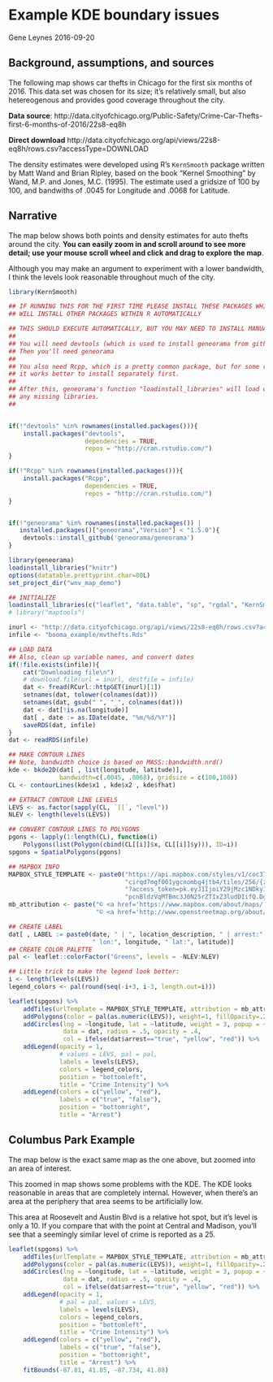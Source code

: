 

# Example KDE boundary issues

Gene Leynes 2016-09-20

## Background, assumptions, and sources

The following map shows car thefts in Chicago for the first six months of 2016.  This data set was chosen for its size; it's relatively small, but also hetereogenous and provides good coverage throughout the city. 

**Data source**: http://data.cityofchicago.org/Public-Safety/Crime-Car-Thefts-first-6-months-of-2016/22s8-eq8h

**Direct download** http://data.cityofchicago.org/api/views/22s8-eq8h/rows.csv?accessType=DOWNLOAD

The density estimates  were developed using R's `KernSmooth` package written by Matt Wand and Brian Ripley, based on the book "Kernel Smoothing" by Wand, M.P. and Jones, M.C. (1995).  The estimate used a gridsize of 100 by 100, and bandwiths of .0045 for Longitude and .0068 for Latitude.

## Narrative

The map below shows both points and density estimates for auto thefts around the city.  **You can easily zoom in and scroll around to see more detail; use your mouse scroll wheel and click and drag to explore the map**.

Although you may make an argument to experiment with a lower bandwidth, I think the levels look reasonable throughout much of the city.



```r
library(KernSmooth)
```


```r

## IF RUNNING THIS FOR THE FIRST TIME PLEASE INSTALL THESE PACKAGES WHICH 
## WILL INSTALL OTHER PACKAGES WITHIN R AUTOMATICALLY

## THIS SHOULD EXECUTE AUTOMATICALLY, BUT YOU MAY NEED TO INSTALL MANUALLY
##
## You will need devtools (which is used to install geneorama from github)
## Then you'll need geneorama
##
## You also need Rcpp, which is a pretty common package, but for some reason
## it works better to install separately first.
##
## After this, geneorama's function "loadinstall_libraries" will load or install
## any missing libraries.
##


if(!"devtools" %in% rownames(installed.packages())){
    install.packages("devtools",
                     dependencies = TRUE,
                     repos = "http://cran.rstudio.com/")
}

if(!"Rcpp" %in% rownames(installed.packages())){
    install.packages("Rcpp",
                     dependencies = TRUE,
                     repos = "http://cran.rstudio.com/")
}


if(!"geneorama" %in% rownames(installed.packages()) |
   installed.packages()["geneorama","Version"] < "1.5.0"){
    devtools::install_github('geneorama/geneorama')
}

```


```r
library(geneorama)
loadinstall_libraries("knitr")
options(datatable.prettyprint.char=80L)
set_project_dir("wnv_map_demo")

## INITIALIZE
loadinstall_libraries(c("leaflet", "data.table", "sp", "rgdal", "KernSmooth", "RCurl"))
# library("maptools")

inurl <- "http://data.cityofchicago.org/api/views/22s8-eq8h/rows.csv?accessType=DOWNLOAD"
infile <- "booma_example/mvthefts.Rds"

## LOAD DATA
## Also, clean up variable names, and convert dates
if(!file.exists(infile)){
    cat("Downloading file\n")
    # download.file(url = inurl, destfile = infile)
    dat <- fread(RCurl::httpGET(inurl)[1])
    setnames(dat, tolower(colnames(dat)))
    setnames(dat, gsub(" ", "_", colnames(dat)))
    dat <- dat[!is.na(longitude)]
    dat[ , date := as.IDate(date, "%m/%d/%Y")]
    saveRDS(dat, infile)
}
dat <- readRDS(infile)

## MAKE CONTOUR LINES
## Note, bandwidth choice is based on MASS::bandwidth.nrd()
kde <- bkde2D(dat[ , list(longitude, latitude)],
              bandwidth=c(.0045, .0068), gridsize = c(100,100))
CL <- contourLines(kde$x1 , kde$x2 , kde$fhat)

## EXTRACT CONTOUR LINE LEVELS
LEVS <- as.factor(sapply(CL, `[[`, "level"))
NLEV <- length(levels(LEVS))

## CONVERT CONTOUR LINES TO POLYGONS
pgons <- lapply(1:length(CL), function(i)
    Polygons(list(Polygon(cbind(CL[[i]]$x, CL[[i]]$y))), ID=i))
spgons = SpatialPolygons(pgons)

## MAPBOX INFO
MAPBOX_STYLE_TEMPLATE <- paste0("https://api.mapbox.com/styles/v1/coc375492/",
                                "cirqd7mgf001ygcnombg4jtb4/tiles/256/{z}/{x}/{y}",
                                "?access_token=pk.eyJ1IjoiY29jMzc1NDkyIiwiYSI6ImN",
                                "pcnBldzVqMTBmc3J0N25rZTIxZ3ludDIifQ.DgJIcLDjC1h9MtT8CaJ-pQ")
mb_attribution <- paste("© <a href='https://www.mapbox.com/about/maps/'>Mapbox</a> ",
                        "© <a href='http://www.openstreetmap.org/about/'>OpenStreetMap</a>")

## CREATE LABEL
dat[ , LABEL := paste0(date, " | ", location_description, " | arrest:", arrest, 
                       " lon:", longitude, " lat:", latitude)]
## CREATE COLOR PALETTE
pal <- leaflet::colorFactor("Greens", levels = -NLEV:NLEV)
```


```r
## Little trick to make the legend look better:
i <- length(levels(LEVS))
legend_colors <- pal(round(seq(-i+3, i-3, length.out=i)))

leaflet(spgons) %>% 
    addTiles(urlTemplate = MAPBOX_STYLE_TEMPLATE, attribution = mb_attribution) 	%>%
    addPolygons(color = pal(as.numeric(LEVS)), weight=1, fillOpacity=.25) %>%
    addCircles(lng = ~longitude, lat = ~latitude, weight = 3, popup = ~LABEL,
               data = dat, radius = .5, opacity = .4, 
               col = ifelse(dat$arrest=="true", "yellow", "red")) %>% 
    addLegend(opacity = 1,
              # values = LEVS, pal = pal,
              labels = levels(LEVS),
              colors = legend_colors,
              position = "bottomleft", 
              title = "Crime Intensity") %>% 
    addLegend(colors = c("yellow", "red"),
              labels = c("true", "false"), 
              position = "bottomright", 
              title = "Arrest")
```


## Columbus Park Example 


The map below is the exact same map as the one above, but zoomed into an area of interest.  

This zoomed in map shows some problems with the KDE.  The KDE looks reasonable in areas that are completely internal. However, when there's an area at the periphery that area seems to be artificially low.

This area at Roosevelt and Austin Blvd is a relative hot spot, but it's level is only a 10. If you compare that with the point at Central and Madison, you'll see that a seemingly similar level of crime is reported as a 25. 


```r
leaflet(spgons) %>% 
    addTiles(urlTemplate = MAPBOX_STYLE_TEMPLATE, attribution = mb_attribution) 	%>%
    addPolygons(color = pal(as.numeric(LEVS)), weight=1, fillOpacity=.25) %>%
    addCircles(lng = ~longitude, lat = ~latitude, weight = 3, popup = ~LABEL,
               data = dat, radius = .5, opacity = .4, 
               col = ifelse(dat$arrest=="true", "yellow", "red")) %>% 
    addLegend(opacity = 1, 
              # pal = pal, values = LEVS, 
              labels = levels(LEVS),
              colors = legend_colors,
              position = "bottomleft", 
              title = "Crime Intensity") %>% 
    addLegend(colors = c("yellow", "red"),
              labels = c("true", "false"), 
              position = "bottomright", 
              title = "Arrest") %>%
    fitBounds(-87.81, 41.85, -87.734, 41.88)
```


